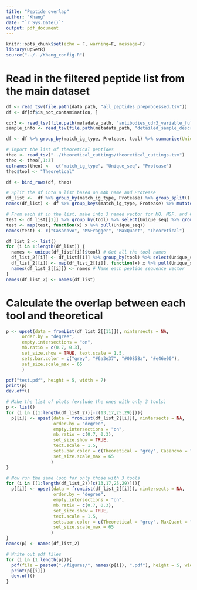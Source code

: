 ```yaml
---
title: "Peptide overlap"
author: "Khang"
date: "`r Sys.Date()`"
output: pdf_document
---
```


```r
knitr::opts_chunk$set(echo = F, warning=F, message=F)
library(UpSetR)
source("../../Khang_config.R")
```

# Read in the filtered peptide list from the main dataset
```r
df <- read_tsv(file.path(data_path, "all_peptides_preprocessed.tsv"))
df <- df[df$is_not_contamination, ]

cdr3 <- read_tsv(file.path(metadata_path, "antibodies_cdr3_variable_full.tsv"))
sample_info <- read_tsv(file.path(metadata_path, "detailed_sample_description.tsv"))

df <- df %>% group_by(match_ig_type, Protease, tool) %>% summarise(Unique_seq = unique(Sequence))

# Import the list of theoretical peptides
theo <- read_tsv("../theoretical_cuttings/theoretical_cuttings.tsv")
theo <- theo[,1:3]
colnames(theo) <-  c("match_ig_type", "Unique_seq", "Protease")
theo$tool <- "Theoretical"

df <- bind_rows(df, theo)

# Split the df into a list based on mAb name and Protease
df_list <-  df %>% group_by(match_ig_type, Protease) %>% group_split()
names(df_list) <- df %>% group_keys(match_ig_type, Protease) %>% mutate(name = paste(match_ig_type, Protease, sep = "-")) %>% pull(name)

# From each df in the list, make into 3 named vector for MQ, MSF, and Casanovo sequence
test <- df_list[[1]] %>% group_by(tool) %>% select(Unique_seq) %>% group_split()
test <- map(test, function(x) x %>% pull(Unique_seq))
names(test) <- c("Casanovo", "MSFragger", "MaxQuant", "Theoretical")

df_list_2 <- list()
for (i in 1:length(df_list)) {
  names <- unique(df_list[[i]]$tool) # Get all the tool names 
  df_list_2[[i]] <- df_list[[i]] %>% group_by(tool) %>% select(Unique_seq) %>% group_split() #Split the df by tool
  df_list_2[[i]] <- map(df_list_2[[i]], function(x) x %>% pull(Unique_seq)) # Extract the peptide seq
  names(df_list_2[[i]]) <- names # Name each peptide sequence vector
}
names(df_list_2) <- names(df_list)
```

# Calculate the overlap between each tool and theoretical

```r
p <- upset(data = fromList(df_list_2[[11]]), nintersects = NA, 
      order.by = "degree",
      empty.intersections = "on",
      mb.ratio = c(0.7, 0.3),
      set_size.show = TRUE, text.scale = 1.5,
      sets.bar.color = c("grey", "#6a3e37", "#00858a", "#e46e00"),
      set_size.scale_max = 65
      )
```


```r
pdf("test.pdf", height = 5, width = 7)
print(p)
dev.off()
```

```r
# Make the list of plots (exclude the ones with only 3 tools)
p <- list()
for (i in ((1:length(df_list_2))[-c(13,17,25,29)])){
  p[[i]] <- upset(data = fromList(df_list_2[[i]]), nintersects = NA, 
                  order.by = "degree",
                  empty.intersections = "on",
                  mb.ratio = c(0.7, 0.3),
                  set_size.show = TRUE, 
                  text.scale = 1.5,
                  sets.bar.color = c(Theoretical = "grey", Casanovo = "#6a3e37", MaxQuant = "#00858a", MSFragger = "#e46e00"),
                  set_size.scale_max = 65
                 )
}

# Now run the same loop for only those with 3 tools
for (i in ((1:length(df_list_2))[c(13,17,25,29)])){
  p[[i]] <- upset(data = fromList(df_list_2[[i]]), nintersects = NA, 
                  order.by = "degree",
                  empty.intersections = "on",
                  mb.ratio = c(0.7, 0.3),
                  set_size.show = TRUE, 
                  text.scale = 1.5,
                  sets.bar.color = c(Theoretical = "grey", MaxQuant = "#00858a", MSFragger = "#e46e00"),
                  set_size.scale_max = 65
                 )
}
names(p) <- names(df_list_2)

# Write out pdf files
for (i in (1:length(p))){
  pdf(file = paste0("./figures/", names(p[i]), ".pdf"), height = 5, width = 7)
  print(p[[i]])
  dev.off()
}
```

